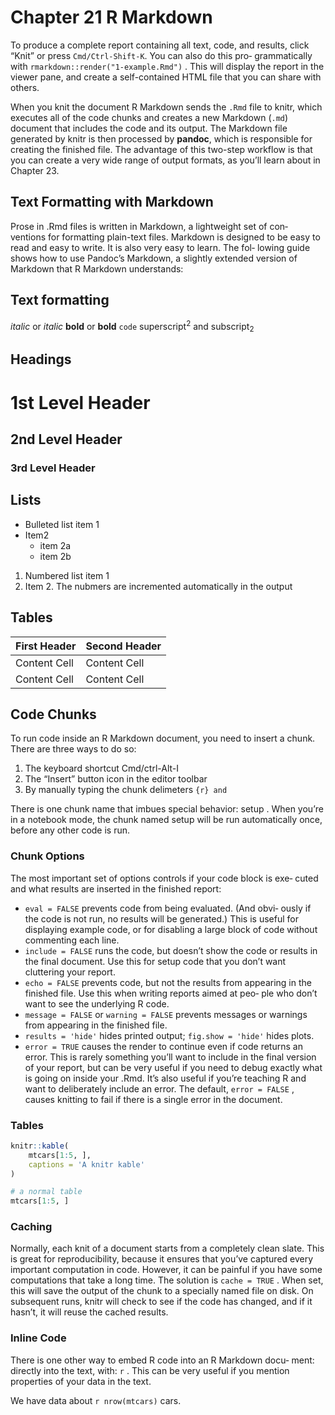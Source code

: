 # Chapter 21 R Markdown
To produce a complete report containing all text, code, and results,
click “Knit” or press `Cmd/Ctrl-Shift-K`. You can also do this pro‐
grammatically with `rmarkdown::render("1-example.Rmd")` . This
will display the report in the viewer pane, and create a self-contained
HTML file that you can share with others.

When you knit the document R Markdown sends the `.Rmd` file to
knitr, which executes all of the code chunks and creates a new
Markdown (`.md`) document that includes the code and its output.
The Markdown file generated by knitr is then processed by __pandoc__,
which is responsible for creating the finished file. The advantage of
this two-step workflow is that you can create a very wide range of
output formats, as you’ll learn about in Chapter 23.


## Text Formatting with Markdown
Prose in .Rmd files is written in Markdown, a lightweight set of con‐
ventions for formatting plain-text files. Markdown is designed to be
easy to read and easy to write. It is also very easy to learn. The fol‐
lowing guide shows how to use Pandoc’s Markdown, a slightly
extended version of Markdown that R Markdown understands:

Text formatting
---------------------------------------------------------------------------
*italic* or _italic_
**bold** or __bold__
`code`
superscript^2^ and subscript~2~

Headings
---------------------------------------------------------------------------
# 1st Level Header
## 2nd Level Header
### 3rd Level Header

Lists
---------------------------------------------------------------------------
* Bulleted list item 1
* Item2
    * item 2a
    * item 2b

1. Numbered list item 1
1. Item 2. The nubmers are incremented automatically
in the output

Tables
---------------------------------------------------------------------------
First Header | Second Header
------------ | -------------
Content Cell | Content Cell
Content Cell | Content Cell


Code Chunks
---------------------------------------------------------------------------
To run code inside an R Markdown document, you need to insert a
chunk. There are three ways to do so:

1. The keyboard shortcut Cmd/ctrl-Alt-I
2. The "Insert" button icon in the editor toolbar
3. By manually typing the chunk delimeters ```{r} and ```

There is one chunk name that imbues special behavior: setup .
When you’re in a notebook mode, the chunk named setup will be
run automatically once, before any other code is run.

### Chunk Options
The most important set of options controls if your code block is exe‐
cuted and what results are inserted in the finished report:

* `eval = FALSE` prevents code from being evaluated. (And obvi‐
ously if the code is not run, no results will be generated.) This is
useful for displaying example code, or for disabling a large block
of code without commenting each line.
* `include = FALSE` runs the code, but doesn’t show the code or
results in the final document. Use this for setup code that you
don’t want cluttering your report.
* `echo = FALSE` prevents code, but not the results from appearing
in the finished file. Use this when writing reports aimed at peo‐
ple who don’t want to see the underlying R code.
* `message = FALSE` or `warning = FALSE` prevents messages or
warnings from appearing in the finished file.
* `results = 'hide'` hides printed output; `fig.show = 'hide'`
hides plots.
* `error = TRUE` causes the render to continue even if code
returns an error. This is rarely something you’ll want to include
in the final version of your report, but can be very useful if you
need to debug exactly what is going on inside your .Rmd. It’s
also useful if you’re teaching R and want to deliberately include
an error. The default, `error = FALSE` , causes knitting to fail if
there is a single error in the document.

### Tables
```r
knitr::kable(
    mtcars[1:5, ],
    captions = 'A knitr kable'
)
```

```r
# a normal table
mtcars[1:5, ]
```

### Caching
Normally, each knit of a document starts from a completely clean
slate. This is great for reproducibility, because it ensures that you’ve
captured every important computation in code. However, it can be
painful if you have some computations that take a long time. The
solution is `cache = TRUE` . When set, this will save the output of the
chunk to a specially named file on disk. On subsequent runs, knitr
will check to see if the code has changed, and if it hasn’t, it will reuse
the cached results.

### Inline Code
There is one other way to embed R code into an R Markdown docu‐
ment: directly into the text, with: `r ` . This can be very useful if you
mention properties of your data in the text.

We have data about `r nrow(mtcars)` cars.

